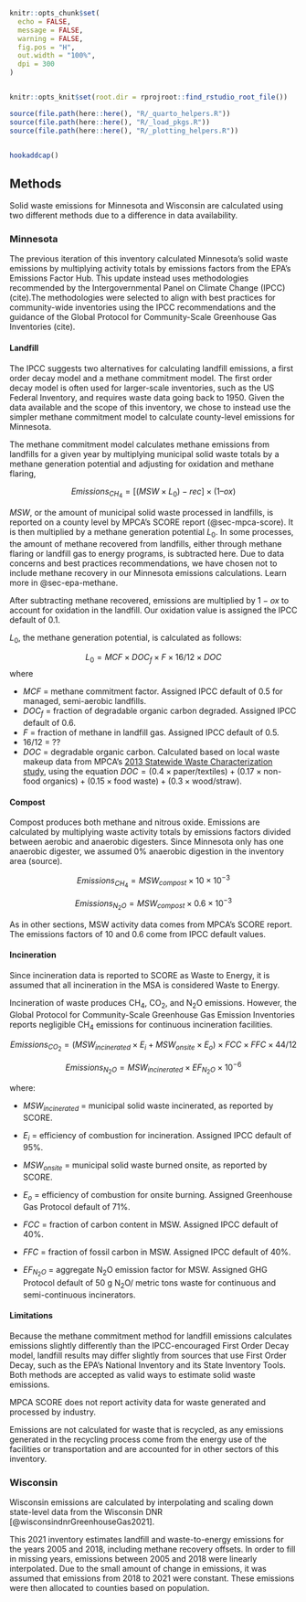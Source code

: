 ```r
knitr::opts_chunk$set(
  echo = FALSE,
  message = FALSE,
  warning = FALSE,
  fig.pos = "H",
  out.width = "100%",
  dpi = 300
)


knitr::opts_knit$set(root.dir = rprojroot::find_rstudio_root_file())
```

```r
source(file.path(here::here(), "R/_quarto_helpers.R"))
source(file.path(here::here(), "R/_load_pkgs.R"))
source(file.path(here::here(), "R/_plotting_helpers.R"))


hookaddcap()
```

## Methods

Solid waste emissions for Minnesota and Wisconsin are calculated using two different methods due to a difference in data availability. 

### Minnesota

The previous iteration of this inventory calculated Minnesota's solid waste emissions by multiplying activity totals by emissions factors from the EPA's Emissions Factor Hub. This update instead uses methodologies recommended by the Intergovernmental Panel on Climate Change (IPCC) (cite).The methodologies were selected to align with best practices for community-wide inventories using the IPCC recommendations and the guidance of the Global Protocol for Community-Scale Greenhouse Gas Inventories (cite).

#### Landfill

The IPCC suggests two alternatives for calculating landfill emissions, a first order decay model and a methane commitment model. The first order decay model is often used for larger-scale inventories, such as the US Federal Inventory, and requires waste data going back to 1950. Given the data available and the scope of this inventory, we chose to instead use the simpler methane commitment model to calculate county-level emissions for Minnesota.

The methane commitment model calculates methane emissions from landfills for a given year by multiplying municipal solid waste totals by a methane generation potential and adjusting for oxidation and methane flaring,

$$Emissions_{CH_4} = [(MSW \times L_0 )-rec] \times (1 – ox) $$

$MSW$, or the amount of municipal solid waste processed in landfills, is reported on a county level by MPCA's SCORE report (@sec-mpca-score).
<!-- make sure the above link refers to the most current information! -->
It is then multiplied by a methane generation potential $L_0$. In some processes, the amount of methane recovered from landfills, either through methane flaring or landfill gas to energy programs, is subtracted here. Due to data concerns and best practices recommendations, we have chosen not to include methane recovery in our Minnesota emissions calculations. Learn more in @sec-epa-methane. 

After subtracting methane recovered, emissions are multiplied by $1-ox$ to account for oxidation in the landfill. Our oxidation value is assigned the IPCC default of 0.1.

$L_0$, the methane generation potential, is calculated as follows:

$$L_0 = MCF × DOC_f × F × 16/12 \times DOC$$ where

-   $MCF$ = methane commitment factor. Assigned IPCC default of 0.5 for managed, semi-aerobic landfills.
-   $DOC_f$ = fraction of degradable organic carbon degraded. Assigned IPCC default of 0.6.
-   $F$ = fraction of methane in landfill gas. Assigned IPCC default of 0.5.
-   $16/12$ = ??
-   $DOC$ = degradable organic carbon. Calculated based on local waste makeup data from MPCA's [2013 Statewide Waste Characterization study](https://www.pca.state.mn.us/sites/default/files/w-sw1-60.pdf), using the equation $DOC = ( 0.4 \times \text{paper/textiles}) + ( 0.17 \times \text{non-food organics}) + ( 0.15 \times \text{food waste}) + ( 0.3 \times \text{wood/straw})$.

#### Compost

Compost produces both methane and nitrous oxide. Emissions are calculated by multiplying waste activity totals by emissions factors divided between aerobic and anaerobic digesters. Since Minnesota only has one anaerobic digester, we assumed 0% anaerobic digestion in the inventory area (source).

$$Emissions_{CH_4} = MSW_{compost} \times 10 \times 10^{-3}$$

$$Emissions_{N_2O} = MSW_{compost} \times 0.6 \times 10^{-3}$$

As in other sections, MSW activity data comes from MPCA's SCORE report. The emissions factors of 10 and 0.6 come from IPCC default values.

#### Incineration

Since incineration data is reported to SCORE as Waste to Energy, it is assumed that all incineration in the MSA is considered Waste to Energy.

Incineration of waste produces CH~4~, CO~2~, and N~2~O emissions. However, the Global Protocol for Community-Scale Greenhouse Gas Emission Inventories reports negligible CH~4~ emissions for continuous incineration facilities. 
<!-- \[CHECK IF WE USE STOKERS OR FLUIDIZED BEDS - STOKER EF \~0.2\] -->

$$Emissions_{CO_2} = (MSW_{incinerated} \times E_i + MSW_{onsite} \times E_o) \times FCC
\times FFC \times 44/12$$

$$Emissions_{N_2O} = MSW_{incinerated} \times EF_{N_2O} \times 10^{-6}$$

where:

-   $MSW_{incinerated}$ = municipal solid waste incinerated, as reported by SCORE.

-   $E_i$ = efficiency of combustion for incineration. Assigned IPCC default of 95%.

-   $MSW_{onsite}$ = municipal solid waste burned onsite, as reported by SCORE.

-   $E_o$ = efficiency of combustion for onsite burning. Assigned Greenhouse Gas Protocol default of 71%.

-   $FCC$ = fraction of carbon content in MSW. Assigned IPCC default of 40%.

-   $FFC$ = fraction of fossil carbon in MSW. Assigned IPCC default of 40%.

-   $EF_{N_2O}$ = aggregate N~2~O emission factor for MSW. Assigned GHG Protocol default of 50 g N~2~O/ metric tons waste for continuous and semi-continuous incinerators.

#### Limitations

Because the methane commitment method for landfill emissions calculates emissions slightly differently than the IPCC-encouraged First Order Decay model, landfill results may differ slightly from sources that use First Order Decay, such as the EPA's National Inventory and its State Inventory Tools. Both methods are accepted as valid ways to estimate solid waste emissions.

MPCA SCORE does not report activity data for waste generated and processed by industry. 
<!-- [check SIT tool - what % does EPA assign industry?] -->

Emissions are not calculated for waste that is recycled, as any emissions generated in the recycling process come from the energy use of the facilities or transportation and are accounted for in other sectors of this inventory.

### Wisconsin

Wisconsin emissions are calculated by interpolating and scaling down state-level data from the Wisconsin DNR [@wisconsindnrGreenhouseGas2021].

This 2021 inventory estimates landfill and waste-to-energy emissions for the years 2005 and 2018, including methane recovery offsets. In order to fill in missing years, emissions between 2005 and 2018 were linearly interpolated. Due to the small amount of change in emissions, it was assumed that emissions from 2018 to 2021 were constant. These emissions were then allocated to counties based on population.

